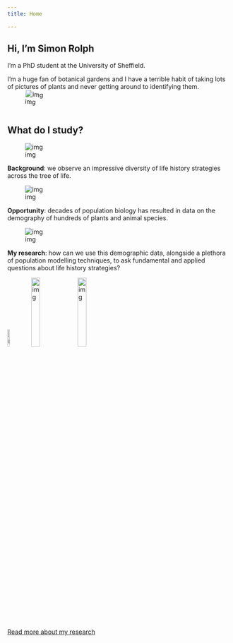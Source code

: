 ```yaml
---
title: Home

---
```


<div class="row">
<div class="col-sm-8 centred">
# Hi, I'm Simon Rolph

I'm a PhD student at the University of Sheffield.

I'm a huge fan of botanical gardens and I have a terrible habit of taking lots of pictures of plants and never getting around to identifying them.
</div>

<div class="col-sm-4 centred"><div class="img-reponsive shadowed" style="transform: rotate(4deg);">![img](img/me.jpg)</div></div>

</div>

<div>
## What do I study?
</div>

<div class="row">
<div class="col-sm-4">

<div class="img-reponsive">![img](http://via.placeholder.com/400x200)</div>


**Background**: we observe an impressive diversity of life history strategies across the tree of life.

</div>

<div class="col-sm-4 ">


<div class="img-reponsive">![img](http://via.placeholder.com/400x200)</div>


**Opportunity**: decades of population biology has resulted in data on the demography of hundreds of plants and animal species.
</div>


<div class="col-sm-4">


<div class="img-reponsive">![img](http://via.placeholder.com/400x200)</div>


**My research**: how can we use this demographic data, alongside a plethora of population modelling techniques, to ask fundamental and applied questions about life history strategies?

</div>
</div>

<div>

![img](img/TuosLogo.png){width=10%} ![img](img/Leverhulme.jpg){width=20%} ![img](img/ox-uni.png){width=20%}

</div>

<div>
<a role="button" href="/about/PhD-overview" class="btn btn-secondary">Read more about my research</a>
</div>

<br>





